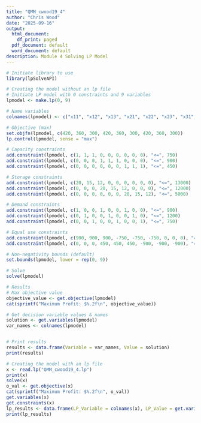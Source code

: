 ```yaml
---
title: "QMM_cwood19_4"
author: "Chris Wood"
date: "2025-09-16"
output:
  html_document:
    df_print: paged
  pdf_document: default
  word_document: default
description: Module 4 Solving LP Model
---
```

```r
# Initiate library to use
library(lpSolveAPI)

# Creating the model without an lp file
# Initiate LP model with 0 constraints and 9 variables
lpmodel <- make.lp(0, 9)

# Name variables
colnames(lpmodel) <- c("x11", "x12", "x13", "x21", "x22", "x23", "x31", "x32", "x33")

# Objective (max)
set.objfn(lpmodel, c(420, 360, 300, 420, 360, 300, 420, 360, 300))
lp.control(lpmodel, sense = "max")

# Capacity constraints
add.constraint(lpmodel, c(1, 1, 1, 0, 0, 0, 0, 0, 0), "<=", 750)
add.constraint(lpmodel, c(0, 0, 0, 1, 1, 1, 0, 0, 0), "<=", 900)
add.constraint(lpmodel, c(0, 0, 0, 0, 0, 0, 1, 1, 1), "<=", 450)

# Storage constraints
add.constraint(lpmodel, c(20, 15, 12, 0, 0, 0, 0, 0, 0), "<=", 13000)
add.constraint(lpmodel, c(0, 0, 0, 20, 15, 12, 0, 0, 0), "<=", 12000)
add.constraint(lpmodel, c(0, 0, 0, 0, 0, 0, 20, 15, 12), "<=", 5000)

# Demand constraints
add.constraint(lpmodel, c(1, 0, 0, 1, 0, 0, 1, 0, 0), "<=", 900)
add.constraint(lpmodel, c(0, 1, 0, 0, 1, 0, 0, 1, 0), "<=", 1200)
add.constraint(lpmodel, c(0, 0, 1, 0, 0, 1, 0, 0, 1), "<=", 750)

# Equal use constraints
add.constraint(lpmodel, c(900, 900, 900, -750, -750, -750, 0, 0, 0), "=", 0)
add.constraint(lpmodel, c(0, 0, 0, 450, 450, 450, -900, -900, -900), "=", 0)

# Non-negativity bounds (default)
set.bounds(lpmodel, lower = rep(0, 9))

# Solve
solve(lpmodel)

# Results
# Max objective value
objective_value <- get.objective(lpmodel)
cat(sprintf("Maximum Profit: $%.2f\n", objective_value))

# Get decision variable values & names
solution <- get.variables(lpmodel)
var_names <- colnames(lpmodel)


# Print results
results <- data.frame(Variable = var_names, Value = solution)
print(results)

# Creating the model with an lp file
x <- read.lp("QMM_cwood19_4.lp")
print(x)
solve(x)
o_val <- get.objective(x)
cat(sprintf("Maximum Profit: $%.2f\n", o_val))
get.variables(x)
get.constraints(x)
lp_results <- data.frame(LP_Variable = colnames(x), LP_Value = get.variables(x))
print(lp_results)
```